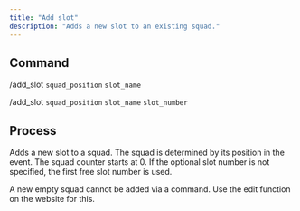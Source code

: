 ```yaml
---
title: "Add slot"
description: "Adds a new slot to an existing squad."
---
```


## Command

/add_slot `squad_position` `slot_name`

/add_slot `squad_position` `slot_name` `slot_number`

## Process

Adds a new slot to a squad. The squad is determined by its position in the event. The squad counter starts at 0. If the optional slot number is not specified, the first free slot number is used.

<Info>
	A new empty squad cannot be added via a command. Use the edit function on the website for this.
</Info>
